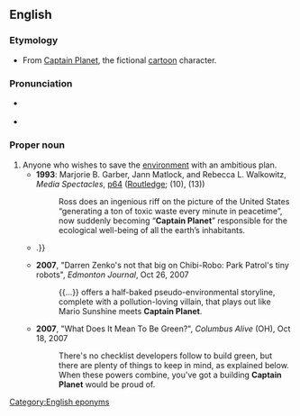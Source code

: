 ==English==

===Etymology===
* From [[w:Captain Planet|Captain Planet]], the fictional [[cartoon]] character.

===Pronunciation===
* {{a|UK}} {{IPA|en|/ˈkæptɪn ˈplanɪt/}}
* {{a|US}} {{IPA|en|/ˈkæptɪn ˈplænət/}}

===Proper noun===
{{en-proper noun|head=[[captain|Captain]] [[planet|Planet]]}}

# Anyone who wishes to save the [[environment]] with an ambitious plan.
#* '''1993''': Marjorie B. Garber, Jann Matlock, and Rebecca L. Walkowitz, ''Media Spectacles'', [http://books.google.com/books?id=afZfG7yKpbcC&pg=PA64&dq=%22captain+planet%22&sig=Uw7ag3C46ks3IJ2jKFw1WFGzEPg p64] ([http://www.routledge.com/ Routledge]; {{ISBN|0415907519}} (10), {{ISBN|978-0415907514}} (13))
#*: Ross does an ingenious riff on the picture of the United States “generating a ton of toxic waste every minute in peacetime”, now suddenly becoming “'''Captain Planet'''” responsible for the ecological well-being of all the earth’s inhabitants.
#* {{quote-text|en|year=2004|author=William Hodding Carter|title=Stolen Water: Saving the Everglades from Its Friends, Foes, and Florida|page=59|passage=On July 1, 1999, Vice President Al Gore, '''Captain Planet''', presented the US Army Corps of Engineers plan to restore the Everglades to Congress, boldly going where no vice president had gone before {{...}}.}}
#* '''2007''', "Darren Zenko's not that big on Chibi-Robo: Park Patrol's tiny robots", ''Edmonton Journal'', Oct 26, 2007
#*: {{...}} offers a half-baked pseudo-environmental storyline, complete with a pollution-loving villain, that plays out like Mario Sunshine meets '''Captain Planet'''.
#* '''2007''', "What Does It Mean To Be Green?", ''Columbus Alive'' (OH), Oct 18, 2007
#*: There's no checklist developers follow to build green, but there are plenty of things to keep in mind, as explained below. When these powers combine, you've got a building '''Captain Planet''' would be proud of.

[[Category:English eponyms]]